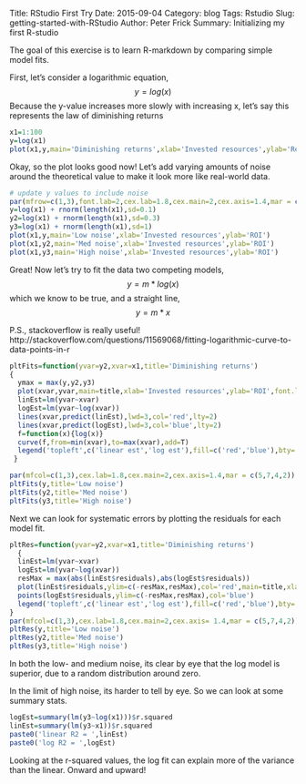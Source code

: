 Title: RStudio First Try
Date: 2015-09-04
Category: blog
Tags: Rstudio
Slug: getting-started-with-RStudio
Author: Peter Frick
Summary: Initializing my first R-studio

The goal of this exercise is to learn R-markdown by comparing simple model fits.

First, let's consider a logarithmic equation, $$y=log(x)$$
Because the y-value increases more slowly with increasing x, let's say this represents the law of diminishing returns

```r
x1=1:100
y=log(x1)
plot(x1,y,main='Diminishing returns',xlab='Invested resources',ylab='Return on investment',font.lab=2,cex.lab=1.2)
```

Okay, so the plot looks good now! Let's add varying amounts of noise around the theoretical value to make it look more like real-world data.

```r
# update y values to include noise
par(mfrow=c(1,3),font.lab=2,cex.lab=1.8,cex.main=2,cex.axis=1.4,mar = c(5,7,4,2))
y=log(x1) + rnorm(length(x1),sd=0.1)
y2=log(x1) + rnorm(length(x1),sd=0.3)
y3=log(x1) + rnorm(length(x1),sd=1)
plot(x1,y,main='Low noise',xlab='Invested resources',ylab='ROI')
plot(x1,y2,main='Med noise',xlab='Invested resources',ylab='ROI')
plot(x1,y3,main='High noise',xlab='Invested resources',ylab='ROI')
```

Great! Now let's try to fit the data two competing models, $$y=m*log(x)$$ which we know to be true, and a straight line, $$y=m*x$$ 

P.S., stackoverflow is really useful!
http://stackoverflow.com/questions/11569068/fitting-logarithmic-curve-to-data-points-in-r

```r

pltFits=function(yvar=y2,xvar=x1,title='Diminishing returns')
{
  ymax = max(y,y2,y3)
  plot(xvar,yvar,main=title,xlab='Invested resources',ylab='ROI',font.lab=2,ylim=c(0,ymax))
  linEst=lm(yvar~xvar)
  logEst=lm(yvar~log(xvar))
  lines(xvar,predict(linEst),lwd=3,col='red',lty=2)
  lines(xvar,predict(logEst),lwd=3,col='blue',lty=2)
  f=function(x){log(x)}
  curve(f,from=min(xvar),to=max(xvar),add=T)
  legend('topleft',c('linear est','log est'),fill=c('red','blue'),bty='n')
 }

par(mfcol=c(1,3),cex.lab=1.8,cex.main=2,cex.axis=1.4,mar = c(5,7,4,2))
pltFits(y,title='Low noise')
pltFits(y2,title='Med noise')
pltFits(y3,title='High noise')
```

Next we can look for systematic errors by plotting the residuals for each model fit.

```r
pltRes=function(yvar=y2,xvar=x1,title='Diminishing returns')
  {
  linEst=lm(yvar~xvar)
  logEst=lm(yvar~log(xvar))
  resMax = max(abs(linEst$residuals),abs(logEst$residuals))
  plot(linEst$residuals,ylim=c(-resMax,resMax),col='red',main=title,xlab='Invested resources',ylab='Residuals',font.lab=2)
  points(logEst$residuals,ylim=c(-resMax,resMax),col='blue')
  legend('topleft',c('linear est','log est'),fill=c('red','blue'),bty='n')
}
par(mfcol=c(1,3),cex.lab=1.8,cex.main=2,cex.axis= 1.4,mar = c(5,7,4,2))
pltRes(y,title='Low noise')
pltRes(y2,title='Med noise')
pltRes(y3,title='High noise')
```

In both the low- and medium noise, its clear by eye that the log model is superior, due to a random distribution around zero.

In the limit of high noise, its harder to tell by eye. So we can look at some summary stats.

```r
logEst=summary(lm(y3~log(x1)))$r.squared
linEst=summary(lm(y3~x1))$r.squared
paste0('linear R2 = ',linEst)
paste0('log R2 = ',logEst)
```

Looking at the r-squared values, the log fit can explain more of the variance than the linear. Onward and upward!